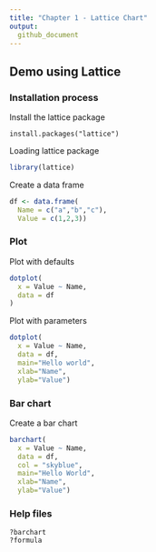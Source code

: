 ```yaml
---
title: "Chapter 1 - Lattice Chart"
output:
  github_document
---
```


## Demo using Lattice

### Installation process

Install the lattice package

` install.packages("lattice") `

Loading lattice package
```r
library(lattice)
```

Create a data frame
```r
df <- data.frame(
  Name = c("a","b","c"),
  Value = c(1,2,3))
```

### Plot

Plot with defaults
```r
dotplot(
  x = Value ~ Name,
  data = df
)
```

Plot with parameters
```r
dotplot(
  x = Value ~ Name,
  data = df,
  main="Hello world",
  xlab="Name",
  ylab="Value")
```

### Bar chart

Create a bar chart
```r
barchart(
  x = Value ~ Name,
  data = df,
  col = "skyblue",
  main="Hello World",
  xlab="Name",
  ylab="Value")
```

### Help files
`?barchart`  
`?formula`
